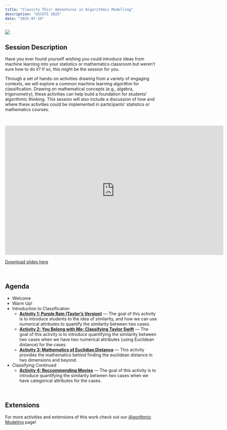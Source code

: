```yaml
---
title: "Classify This! Adventures in Algorithmic Modelling"
description: "USCOTS 2025"
date: "2025-07-19"
---
```


![](images/uscots-2025.png) <br />

## Session Description

Have you ever found yourself wishing you could introduce ideas from machine learning into your statistics or mathematics classroom but weren’t sure how to do it? If so, this might be the session for you.

Through a set of hands-on activities drawing from a variety of engaging contexts, we will explore a common machine learning algorithm for classification. Drawing on mathematical concepts (e.g., algebra, trigonometry), these activities can help build a foundation for students’ algorithmic thinking. This session will also include a discussion of how and where these activities could be implemented in participants’ statistics or mathematics courses.

<br />

```{=html}
<iframe src="https://docs.google.com/presentation/d/e/2PACX-1vRBvcOTcmWeBtuWSTbaf21Y1qIghKisCA0cBA9PqqWpCgsjaTxQLXoB20uSTEWFWKTU3RS_I5fHVWXV/pubembed?start=false&loop=false&delayms=3000" frameborder="0" width="720" height="426.753" allowfullscreen="true" mozallowfullscreen="true" webkitallowfullscreen="true"></iframe>
```

[Download slides here](files/uscots25/slides.pdf) <br />

<br />

## Agenda

- Welcome
- Warm Up!
- Introduction to Classification
  + [**Activity 1: Purple Rain (Taylor's Version)**](https://docs.google.com/document/d/19pSu9gpzULQSsoSubORnxNahGvgMq1HZIGXRXFp9d-o/edit?usp=sharing) --- The goal of this activity is to introduce students to the idea of similarity, and how we can use numerical attributes to quantify the similarity between two cases.
  + [**Activity 2: You Belong with Me: Classifying Taylor Swift**](https://docs.google.com/document/d/1CtQkyKIMl4vQnAc8Qmjsyi2Vcp3i5eBa3uMTUVNAOJk/edit?usp=sharing) --- The goal of this activity is to introduce quantifying the similarity between two cases when we have two numerical attributes (using Euclidean distance) for the cases.
  + [**Activity 3: Mathematics of Euclidian Distance**](https://docs.google.com/document/d/1wNJQ25ICYQJMbz0EJsRQML0Ezd-xoqQuBQWGWEJ-e7c/edit?usp=sharing) --- This activity provides the mathematics behind finding the euclidean distance in two dimensions and beyond.
- Classifying Continued
  + [**Activity 4: Reccommending Movies**](https://docs.google.com/document/d/1FxBBuGXPqbgJDo7cFxoUm_1bv0V1cCYOnp6Up6Inxzs/edit?usp=sharing) --- The goal of this activity is to introduce quantifying the similarity between two cases when we have categorical attributes for the cases.

<br />

## Extensions

For more activities and extensions of this work check out our [Algorithmic Modeling](https://laser-umn.github.io/posts/alg-mod.html) page!

